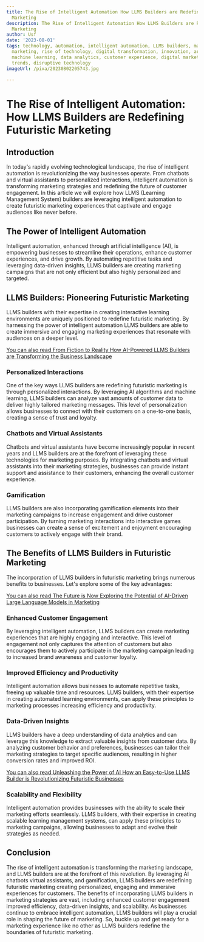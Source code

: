 ```yaml
---
title: The Rise of Intelligent Automation How LLMS Builders are Redefining Futuristic
  Marketing
description: The Rise of Intelligent Automation How LLMS Builders are Redefining Futuristic
  Marketing
author: Usf
date: '2023-08-01'
tags: technology, automation, intelligent automation, LLMS builders, marketing, futuristic
  marketing, rise of technology, digital transformation, innovation, artificial intelligence,
  machine learning, data analytics, customer experience, digital marketing, emerging
  trends, disruptive technology
imageUrl: /pixa/20230802205743.jpg

---
```

# The Rise of Intelligent Automation: How LLMS Builders are Redefining Futuristic Marketing

## Introduction

In  today's rapidly evolving technological landscape, the rise of  intelligent automation is revolutionizing  the way businesses operate. From chatbots and virtual assistants to personalized interactions, intelligent automation is transforming marketing strategies and redefining the future  of customer engagement. In this article  we will explore how LLMS (Learning Management  System) builders are leveraging intelligent automation  to create futuristic marketing experiences that captivate and engage audiences like never before.

## The Power of Intelligent Automation

Intelligent automation,  enhanced through artificial intelligence (AI), is empowering businesses to streamline their  operations, enhance customer experiences, and drive  growth. By automating  repetitive tasks and leveraging data-driven insights, LLMS builders are  creating marketing campaigns that are not only efficient but also highly personalized and targeted.

## LLMS Builders: Pioneering Futuristic Marketing

LLMS builders with their expertise in creating interactive learning environments are  uniquely  positioned to redefine futuristic marketing. By harnessing the  power of intelligent automation  LLMS builders are able to create immersive and  engaging  marketing experiences that resonate with audiences on a deeper level.

[You can  also read From Fiction  to Reality How AI-Powered LLMS Builders are Transforming the Business Landscape](From%20Fiction%20to%20Reality%20How%20AI-Powered%20LLMS%20Builders%20are%20Transforming%20the%20Business%20Landscape)


### Personalized Interactions

One of the key  ways  LLMS builders are redefining futuristic marketing is through personalized interactions. By leveraging AI algorithms and machine learning, LLMS builders can analyze vast amounts of customer data to deliver highly tailored marketing messages. This level of personalization allows businesses to connect with their customers on a one-to-one  basis, creating a sense of trust and loyalty.

### Chatbots and Virtual Assistants

Chatbots and virtual assistants have become increasingly popular in  recent years and LLMS builders are  at the forefront of leveraging these technologies for marketing  purposes.  By integrating chatbots and virtual assistants  into  their marketing strategies, businesses can provide instant support and assistance to their customers, enhancing the overall customer  experience.

###  Gamification

LLMS builders are also incorporating gamification elements into their marketing campaigns to increase engagement and drive customer participation. By turning marketing interactions  into  interactive games businesses can create a  sense of excitement and  enjoyment encouraging customers to actively  engage with their brand.

## The Benefits  of LLMS Builders in  Futuristic  Marketing

The incorporation of LLMS builders in futuristic marketing brings numerous benefits to  businesses. Let's explore some of the key advantages:

[You can also read The Future is Now Exploring the Potential of AI-Driven Large Language Models in Marketing](The%20Future%20is%20Now%20Exploring%20the%20Potential%20of%20AI-Driven%20Large%20Language%20Models%20in%20Marketing)


### Enhanced Customer Engagement

By leveraging intelligent automation, LLMS builders can create marketing experiences that are  highly engaging and interactive. This level of  engagement not only captures the attention of customers but also encourages them to actively participate in the marketing campaign leading to increased brand awareness and customer loyalty.

### Improved Efficiency  and Productivity

Intelligent automation  allows businesses  to automate repetitive  tasks,  freeing up valuable time and resources. LLMS builders, with their expertise in creating automated  learning environments, can apply these principles to marketing processes increasing efficiency and productivity.

### Data-Driven Insights

LLMS  builders have a deep understanding  of data analytics and can leverage this knowledge to extract valuable insights from customer data. By  analyzing customer  behavior and preferences, businesses can tailor their marketing strategies to target specific audiences, resulting in higher conversion rates and improved ROI.

[You can also read Unleashing the Power of AI How  an Easy-to-Use LLMS  Builder is Revolutionizing Futuristic Businesses](Unleashing%20the%20Power%20of%20AI%20How%20an%20Easy-to-Use%20LLMS%20Builder%20is%20Revolutionizing%20Futuristic%20Businesses)


### Scalability and  Flexibility

Intelligent  automation provides businesses with the ability to scale their marketing efforts seamlessly. LLMS  builders, with their expertise in creating scalable learning management systems, can apply these principles to marketing campaigns, allowing businesses to adapt and evolve their strategies  as needed.

## Conclusion

The rise of intelligent automation is transforming the marketing landscape, and  LLMS builders  are at the forefront of this  revolution. By  leveraging AI chatbots virtual assistants, and gamification, LLMS builders  are redefining futuristic marketing creating personalized, engaging and immersive experiences for customers. The benefits of incorporating LLMS builders in marketing strategies are vast, including enhanced customer engagement improved  efficiency, data-driven  insights, and scalability. As businesses continue to embrace intelligent automation, LLMS builders  will play a crucial role in shaping the future  of marketing. So, buckle up and get ready  for a marketing experience like no other as LLMS builders redefine the boundaries of futuristic marketing.